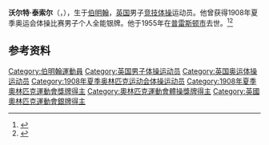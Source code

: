 {{NoteTA|G1=Sports}}
'''沃尔特·泰索尔'''（{{lang-en|Walter Tysall}}，{{bd|1880年|4月3日|1955年|}}），生于[[伯明翰|伯明翰]]，[[英国|英国]]男子[[竞技体操|竞技体操]]运动员。他曾获得1908年夏季奥运会体操比赛男子个人全能银牌。他于1955年在[[普雷斯顿市|普雷斯顿市]]去世。<ref>{{Cite web|title=Walter TYSAL|url=https://www.olympic.org/walter-tysal|accessdate=2021-03-28|work=International Olympic Committee|archive-date=2017-03-27|archive-url=https://web.archive.org/web/20170327041557/https://www.olympic.org/walter-tysal|dead-url=no}}</ref><ref>{{cite web |url=https://www.olympedia.org/athletes/30181 |title=Walter Tysall |work=Olympedia |access-date=2021-02-28 |archive-date=2021-04-16 |archive-url=https://web.archive.org/web/20210416105159/http://www.olympedia.org/athletes/30181 |dead-url=no }}</ref>

== 参考资料 ==
{{reflist}}

{{Authority control}}
{{DEFAULTSORT:Tysall, Walter}}
[[Category:伯明翰運動員|Category:伯明翰運動員]]
[[Category:英国男子体操运动员|Category:英国男子体操运动员]]
[[Category:英国奥运体操运动员|Category:英国奥运体操运动员]]
[[Category:1908年夏季奥林匹克运动会体操运动员|Category:1908年夏季奥林匹克运动会体操运动员]]
[[Category:1908年夏季奧林匹克運動會獎牌得主|Category:1908年夏季奧林匹克運動會獎牌得主]]
[[Category:奧林匹克運動會體操獎牌得主|Category:奧林匹克運動會體操獎牌得主]]
[[Category:英國奧林匹克運動會銀牌得主|Category:英國奧林匹克運動會銀牌得主]]